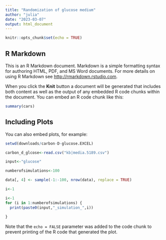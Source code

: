 ```yaml
---
title: "Randomization of glucose medium"
author: "julia"
date: "2023-03-07"
output: html_document
---
```


```r
knitr::opts_chunk$set(echo = TRUE)
```

## R Markdown

This is an R Markdown document. Markdown is a simple formatting syntax for authoring HTML, PDF, and MS Word documents. For more details on using R Markdown see <http://rmarkdown.rstudio.com>.

When you click the **Knit** button a document will be generated that includes both content as well as the output of any embedded R code chunks within the document. You can embed an R code chunk like this:

```r
summary(cars)
```

## Including Plots

You can also embed plots, for example:

```r
setwd(downloads/carbon-D-glucose.EXCEL)
```

```r
carbon_d_glcose<-read.csv("kb|media.5189.csv")
```
```r
input<-"glucose"

numberofsimulations<-100

data[, 4] <- sample(-1:-100, nrow(data), replace = TRUE)

i<-1
```

```r
i<-1
for (i in 1:numberofsimulations) {
  print(paste0(input,"_simulation_",i))
  
}
```

Note that the `echo = FALSE` parameter was added to the code chunk to prevent printing of the R code that generated the plot.
